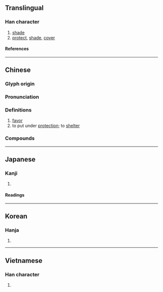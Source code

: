 {{also|荫|蔭}}
{{character info}}
==Translingual==

===Han character===
{{Han char|rn=53|rad=广|as=11|sn=14|four=00231|canj=INLI|ids=⿸广陰}}

# [[shade]]
# [[protect]], [[shade]], [[cover]]

====References====
{{Han ref|kx=0350.040|dkj=09463|dj=0661.060|hdz=20897.020|uh=5ED5}}

----

==Chinese==
{{zh-forms|s=荫}}

===Glyph origin===
{{Han etym}}

===Pronunciation===
{{zh-pron
|m=yìn
|m-s=
|dg=
|c=
|c-t=
|g=
|h=pfs=
|j=
|mb=
|md=
|mn=
|mn_note=
|mn-t=
|w=
|x=
|ca=
|mc=
|oc=
|cat=n,v
}}

===Definitions===
{{zh-hanzi}}

# [[favor]] {{gloss|from one's [[father]]}}
# to put under [[protection]]; to [[shelter]]

===Compounds===
{{zh-der|廕襲|廕生|廕庇|封妻廕子|廕監|福廕|難廕}}

----

==Japanese==

===Kanji===
{{ja-kanji|grade=|rs=广11}}

# {{rfdef|ja|sort=广11}}

====Readings====
{{ja-readings
|on=いん, おん
|kun=おほふ, かばふ, かげ
}}

----

==Korean==

===Hanja===
{{ko-hanja|음}}

# {{rfdef|ko|sort=广11}}

----

==Vietnamese==

===Han character===
{{vi-readings|rs=广11|reading=ấm}}

# {{rfdef|vi|sort=广11}}